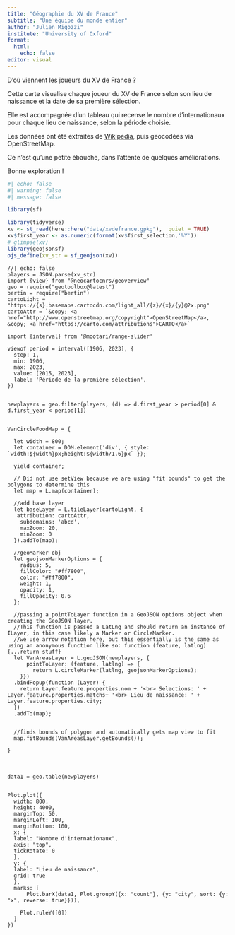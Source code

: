 ```yaml
---
title: "Géographie du XV de France"
subtitle: "Une équipe du monde entier"
author: "Julien Migozzi"
institute: "University of Oxford"
format:
  html:
    echo: false
editor: visual
---
```


D'où viennent les joueurs du XV de France ?


Cette carte visualise chaque joueur du XV de France selon son lieu de naissance et la date de sa première sélection. 


Elle est accompagnée d'un tableau qui recense le nombre d'internationaux pour chaque lieu de naissance, selon la période choisie. 


Les données ont été extraites de [Wikipedia](https://fr.wikipedia.org/wiki/Liste_des_s%C3%A9lectionn%C3%A9s_en_%C3%A9quipe_de_France_de_rugby_%C3%A0_XV), puis geocodées via OpenStreetMap.


Ce n'est qu'une petite ébauche, dans l'attente de quelques améliorations.

Bonne exploration  !



```r
#| echo: false
#| warning: false
#| message: false

library(sf)

library(tidyverse)
xv <- st_read(here::here("data/xvdefrance.gpkg"),  quiet = TRUE)
xv$first_year <- as.numeric(format(xv$first_selection,'%Y'))
# glimpse(xv)
library(geojsonsf)
ojs_define(xv_str = sf_geojson(xv))

```


```ojs
//| echo: false
players = JSON.parse(xv_str) 
import {view} from "@neocartocnrs/geoverview"
geo = require("geotoolbox@latest")
bertin = require("bertin")
cartoLight = "https://{s}.basemaps.cartocdn.com/light_all/{z}/{x}/{y}@2x.png"
cartoAttr = `&copy; <a href="http://www.openstreetmap.org/copyright">OpenStreetMap</a>, &copy; <a href="https://carto.com/attributions">CARTO</a>`

import {interval} from '@mootari/range-slider' 

viewof period = interval([1906, 2023], {
  step: 1,
  min: 1906,
  max: 2023,
  value: [2015, 2023],
  label: 'Période de la première sélection',
})


newplayers = geo.filter(players, (d) => d.first_year > period[0] &
d.first_year < period[1])


VanCircleFoodMap = {

  let width = 800;
  let container = DOM.element('div', { style: `width:${width}px;height:${width/1.6}px` });
  
  yield container;
  
  // Did not use setView because we are using "fit bounds" to get the polygons to determine this
  let map = L.map(container);

  //add base layer
  let baseLayer = L.tileLayer(cartoLight, {
   attribution: cartoAttr,
    subdomains: 'abcd',
    maxZoom: 20,
    minZoom: 0
  }).addTo(map); 

  //geoMarker obj
  let geojsonMarkerOptions = {
    radius: 5,
    fillColor: "#ff7800",
    color: "#ff7800",
    weight: 1,
    opacity: 1,
    fillOpacity: 0.6
  };

  //passing a pointToLayer function in a GeoJSON options object when creating the GeoJSON layer. 
  //This function is passed a LatLng and should return an instance of ILayer, in this case likely a Marker or CircleMarker.
  //we use arrow notation here, but this essentially is the same as using an anonymous function like so: function (feature, latlng){...return stuff}
  let VanAreasLayer = L.geoJSON(newplayers, {
      pointToLayer: (feature, latlng) => {
        return L.circleMarker(latlng, geojsonMarkerOptions);
    }})
  .bindPopup(function (Layer) { 
    return Layer.feature.properties.nom + '<br> Selections: ' + Layer.feature.properties.matchs+ '<br> Lieu de naissance: ' + Layer.feature.properties.city; 
  })  
  .addTo(map);


  //finds bounds of polygon and automatically gets map view to fit
  map.fitBounds(VanAreasLayer.getBounds()); 
  
}
```

<br>


```ojs
data1 = geo.table(newplayers)


Plot.plot({
  width: 800,
  height: 4000,
  marginTop: 50,
  marginLeft: 100,
  marginBottom: 100,
  x: {
  label: "Nombre d'internationaux", 
  axis: "top",
  tickRotate: 0
  },
  y: {
  label: "Lieu de naissance",
  grid: true
  },
  marks: [
      Plot.barX(data1, Plot.groupY({x: "count"}, {y: "city", sort: {y: "x", reverse: true}})),

    Plot.ruleY([0])
  ]
})



```
